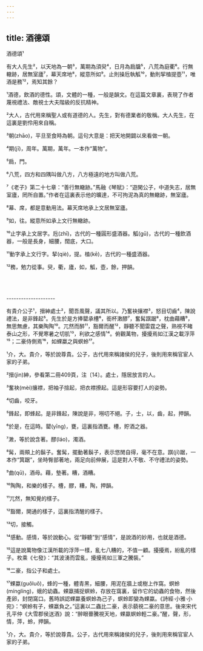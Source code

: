 ```yaml
---
---
---
```

title: 酒德頌
---




酒德頌¹

有大人先生²，以天地為一朝³，萬期為須臾⁴，日月為扃牖⁵，八荒為庭衢⁶。行無轍跡，居無室廬⁷，幕天席地⁸，縱意所如⁹。止則操卮執觚¹⁰，動則挈榼提壺¹¹，唯酒是務¹²，焉知其餘？

¹酒德，飲酒的德性。頌，文體的一種，一般是韻文。在這篇文章裏，表現了作者蔑視禮法、敵視士大夫階級的反抗精神。

²大人，古代用來稱聖人或有道德的人。先生，對有德業者的敬稱。大人先生，在這裏是劉伶用來自稱。

³朝(zhāo)，平旦至食時為朝。這句大意是：把天地開闢以來看做一朝。

⁴期(jī)，周年。萬期，萬年。一本作“萬物”。

⁵扃，門。

⁶八荒，四方和四隅叫做八方，八方極遠的地方叫做八荒。

⁷《老子》第二十七章：“善行無轍跡。”馬融《琴賦》：“遊閑公子，中道失志，居無室廬，罔所自置。”作者在這裏表示他的曠達，不可拘泥為真的無轍跡，無室廬。

⁸幕、席，都是意動用法。幕天席地承上文居無室廬。

⁹如，往。縱意所如承上文行無轍跡。

¹⁰止字承上文居字。卮(zhī)，古代的一種圓形盛酒器。觚(gū)，古代的一種飲酒器，一般是長身，細腰，闊底，大口。

¹¹動字承上文行字。挈(qiè)，提。榼(kē)，古代的一種盛酒器。

¹²務，勉力從事。臾，衢，廬，如，觚，壺，餘，押韻。



<br/><br/><br/>--------------------

有貴介公子¹，搢紳處士²，聞吾風聲，議其所以。乃奮袂攘襟³，怒目切齒⁴，陳說禮法，是非鋒起⁵。先生於是方捧罌承槽⁶，銜杯潄醪⁷，奮髯踑踞⁸，枕曲藉糟⁹，無思無慮，其樂陶陶¹⁰。兀然而醉¹¹，豁爾而醒¹²，靜聽不聞雷霆之聲，熟視不睹泰山之形，不覺寒暑之切肌¹³，利欲之感情¹⁴。俯觀萬物，擾擾焉如江漢之載浮萍¹⁵；二豪侍側焉¹⁶，如蜾蠃之與螟蛉¹⁷。

¹介，大。貴介，等於說尊貴。公子，古代用來稱諸侯的兒子，後則用來稱官宦人家的子弟。

²搢(jìn)紳，參看第二冊409頁，注〔14〕。處士，隱居放言的人。

³奮袂(mèi)攘襟，把袖子揎起，把衣襟撩起。這是形容要打人的姿勢。

⁴切齒，咬牙。

⁵鋒起，即蜂起。是非鋒起，陳說是非，嘮叨不絕。子，士，以，齒，起，押韻。

⁶於是，在這時。罌(yīng)，甕，這裏指酒甕。槽，貯酒之器。

⁷潄，等於說含著。醪(láo)，濁酒。

⁸髯，兩頰上的鬍子。奮髯，擺動著鬍子，表示悠閒自得，毫不在意。踑(jī)踞，一本作“箕踞”，坐時臀部著地，兩足向前伸展，這是對人不敬、不守禮法的姿勢。

⁹曲(qū)，酒母。藉，墊著。糟，酒糟。

¹⁰陶陶，和樂的樣子。槽，醪，糟，陶，押韻。

¹¹兀然，無知覺的樣子。

¹²豁爾，開通的樣子，這裏指清醒的樣子。

¹³切，接觸。

¹⁴感動。感情，等於說動心。從“靜聽”到“感情”，是說酒的妙用，也就是酒德。

¹⁵這是說萬物像江漢所載的浮萍一樣，亂七八糟的，不值一顧。擾擾焉，紛亂的樣子。枚乘《七發》：“其波湧而雲亂，擾擾焉如三軍之騰裝。”

¹⁶二豪，指公子和處士。

¹⁷蜾蠃(guǒluǒ)，蜂的一種，體青黑，細腰，用泥在牆上或樹上作窩。螟蛉(mínglíng)，蛾的幼蟲。蜾蠃捕捉螟蛉，存放在窩裏，留作它的幼蟲的食物，然後產卵，封閉窩口。舊時誤認蜾蠃養螟蛉為己子，螟蛉即變為蜾蠃。《詩經·小雅·小宛》：“螟蛉有子，蜾蠃負之。”這裏以二蟲比二豪，表示藐視二豪的意思。後來宋代孔平仲《大雪郡侯送酒》說：“醉眼瞢騰視天地，蜾蠃螟蛉輕二豪。”醒，聲，形，情，萍，蛉，押韻。

¹介，大。貴介，等於說尊貴。公子，古代用來稱諸侯的兒子，後則用來稱官宦人家的子弟。